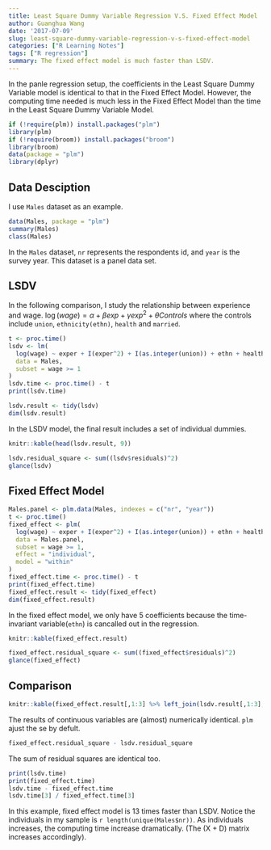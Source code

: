 ```yaml
---
title: Least Square Dummy Variable Regression V.S. Fixed Effect Model
author: Guanghua Wang
date: '2017-07-09'
slug: least-square-dummy-variable-regression-v-s-fixed-effect-model
categories: ["R Learning Notes"]
tags: ["R regression"]
summary: The fixed effect model is much faster than LSDV.
---
```


In the panle regression setup, the coefficients in the Least Square Dummy Variable model is identical to that in the Fixed Effect Model. However, the computing time needed is much less in the Fixed Effect Model than the time in the Least Square Dummy Variable Model.

```r
if (!require(plm)) install.packages("plm")
library(plm)
if (!require(broom)) install.packages("broom")
library(broom)
data(package = "plm")
library(dplyr)
```

## Data Desciption
I use `Males` dataset as an example. 
```r
data(Males, package = "plm")
summary(Males)
class(Males)
```
In the `Males` dataset, `nr` represents the respondents id, and `year` is the survey year. This dataset is a panel data set.

## LSDV
In the following comparison, I study the relationship between experience and wage.
$\log(wage) = \alpha + \beta exp + \gamma exp^2 + \theta Controls$ 
where the controls include `union`, `ethnicity(ethn)`, `health` and `married`.
```r
t <- proc.time()
lsdv <- lm(
  log(wage) ~ exper + I(exper^2) + I(as.integer(union)) + ethn + health + married + factor(nr),
  data = Males,
  subset = wage >= 1
)
lsdv.time <- proc.time() - t
print(lsdv.time)

lsdv.result <- tidy(lsdv)
dim(lsdv.result)
```

In the LSDV model, the final result includes a set of individual dummies.
```r
knitr::kable(head(lsdv.result, 9))
```

```r
lsdv.residual_square <- sum((lsdv$residuals)^2)
glance(lsdv)
```


## Fixed Effect Model
```r
Males.panel <- plm.data(Males, indexes = c("nr", "year"))
t <- proc.time()
fixed_effect <- plm(
  log(wage) ~ exper + I(exper^2) + I(as.integer(union)) + ethn + health + married,
  data = Males.panel,
  subset = wage >= 1,
  effect = "individual",
  model = "within"
)
fixed_effect.time <- proc.time() - t
print(fixed_effect.time)
fixed_effect.result <- tidy(fixed_effect)
dim(fixed_effect.result)
```

In the fixed effect model, we only have 5 coefficients because the time-invariant variable(`ethn`) is cancalled out in the regression.

```r
knitr::kable(fixed_effect.result)
```

```r
fixed_effect.residual_square <- sum((fixed_effect$residuals)^2)
glance(fixed_effect)
```


## Comparison
```r
knitr::kable(fixed_effect.result[,1:3] %>% left_join(lsdv.result[,1:3], by = "term", suffix = c(".fixed", ".lsdv")))
```

The results of continuous variables are (almost) numerically identical. `plm` ajust the se by defult. 
```r
fixed_effect.residual_square - lsdv.residual_square
```

The sum of residual squares are identical too.

```r
print(lsdv.time)
print(fixed_effect.time)
lsdv.time - fixed_effect.time
lsdv.time[3] / fixed_effect.time[3]
```

In this example, fixed effect model is 13 times faster than LSDV. Notice the individuals in my sample is `r length(unique(Males$nr))`. As individuals increases, the computing time increase dramatically. (The (X + D) matrix increases accordingly).

